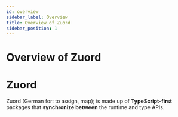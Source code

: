 ```yaml
---
id: overview
sidebar_label: Overview
title: Overview of Zuord
sidebar_position: 1
---
```


# Overview of Zuord

# Zuord

Zuord (German for: to assign, map); is made up of **TypeScript-first** packages that **synchronize between** the runtime and type APIs.